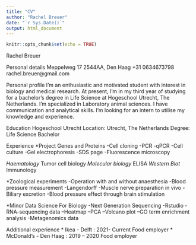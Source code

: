 ```yaml
---
title: "CV"
author: "Rachel Breuer"
date: "`r Sys.Date()`"
output: html_document
---
```


```r
knitr::opts_chunk$set(echo = TRUE)
```
Rachel Breuer	
		
Personal details
Meppelweg 17
2544AA, Den Haag
+31 0634673798
rachel.breuer@gmail.com
	
Personal profile
I’m an enthusiastic and motivated student with interest in biology and medical research. At present, I'm in my third year of studying for a bachelor's degree in Life Science at Hogeschool Utrecht, The Netherlands. I'm specialized in Laboratory animal sciences. I have communication and analytical skills. I'm looking for an intern to utilise my knowledge and experience.

Education
Hogeschool Utrecht
Location: Utrecht, The Netherlands
Degree: Life Science Bachelor	

Experience 
*Project Genes and Proteins
-Cell cloning
-PCR
-qPCR
-Cell culture
-Gel electrophoresis
-SDS page
-Fluorescence microscopy

*Haematology
*Tumor cell biology
*Molecular biology
*ELISA
*Western Blot
*Immunology

*Zoological experiments
-Operation with and without anaesthesia
-Blood pressure measurement 
-Langendorff 
-Muscle nerve preparation in vivo
-Biliary excretion
-Blood pressure effect through brain stimulation
	
*Minor Data Science For Biology
-Next Generation Sequencing
-Rstudio
-RNA-sequencing data 
--Heatmap
--PCA
--Volcano plot
--GO term enrichment analysis 
-Metagenomics data

Additional experience
* Ikea - Delft : 2021- Current 
Food employer 
* McDonald’s - Den Haag : 2019 – 2020
Food employer
